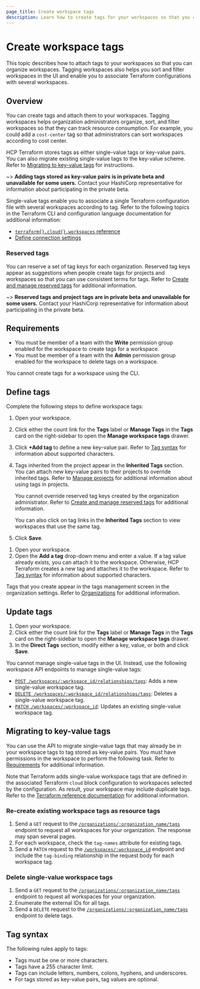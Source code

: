 ```yaml
---
page_title: Create workspace tags
description: Learn how to create tags for your workspaces so that you can organize workspaces. Tagging workspaces also lets you sort and filter workspaces in the UI.  
---
```


# Create workspace tags

This topic describes how to attach tags to your workspaces so that you can organize workspaces. Tagging workspaces also helps you sort and filter workspaces in the UI and enable you to associate Terraform configurations with several workspaces. 

## Overview

You can create tags and attach them to your workspaces. Tagging workspaces helps organization administrators organize, sort, and filter workspaces so that they can track resource consumption. For example, you could add a `cost-center` tag so that administrators can sort workspaces according to cost center. 

HCP Terraform stores tags as either single-value tags or key-value pairs. You can also migrate existing single-value tags to the key-value scheme. Refer to [Migrating to key-value tags](#migrating-to-key-value-tags) for instructions.

~> **Adding tags stored as key-value pairs is in private beta and unavailable for some users.** Contact your HashiCorp representative for information about participating in the private beta.

Single-value tags enable you to associate a single Terraform configuration file with several workspaces according to tag. Refer to the following topics in the Terraform CLI and configuration language documentation for additional information:

- [`terraform{}.cloud{}.workspaces` reference](/terraform/language/terraform#terraform-cloud-workspaces)
- [Define connection settings](/terraform/cli/cloud/settings#define-connection-settings)

### Reserved tags

You can reserve a set of tag keys for each organization. Reserved tag keys appear as suggestions when people create tags for projects and workspaces so that you can use consistent terms for tags. Refer to [Create and manage reserved tags](/terraform/cloud-docs/users-teams-organizations/organizations#create-and-manage-reserved-tags) for additional information.

~> **Reserved tags and project tags are in private beta and unavailable for some users.** Contact your HashiCorp representative for information about participating in the private beta.

## Requirements

- You must be member of a team with the **Write** permission group enabled for the workspace to create tags for a workspace.
- You must be member of a team with the **Admin** permission group enabled for the workspace to delete tags on a workspace.

You cannot create tags for a workspace using the CLI.

## Define tags

Complete the following steps to define workspace tags: 

<Tabs>

<Tab heading="Key-value tags">

1. Open your workspace.
1. Click either the count link for the **Tags** label or **Manage Tags** in the **Tags** card on the right-sidebar to open the **Manage workspace tags** drawer.
1. Click **+Add tag** to define a new key-value pair. Refer to [Tag syntax](#Tag-syntax) for information about supported characters. 
1. Tags inherited from the project appear in the **Inherited Tags** section. You can attach new key-value pairs to their projects to override inherited tags. Refer to [Manage projects](/terraform/cloud-docs/projects/manage) for additional information about using tags in projects.

   You cannot override reserved tag keys created by the organization administrator. Refer to [Create and manage reserved tags](/terraform/cloud-docs/users-teams-organizations/organizations#create-and-manage-reserved-tags) for additional information.

   You can also click on tag links in the **Inherited Tags** section to view workspaces that use the same tag.
1. Click **Save**.

</Tab>
<Tab heading="Single-value tags">

1. Open your workspace.
1. Open the **Add a tag** drop-down menu and enter a value. If a tag value already exists, you can attach it to the workspace. Otherwise, HCP Terraform creates a new tag and attaches it to the workspace. Refer to [Tag syntax](#Tag-syntax) for information about supported characters.

</Tab>
</Tabs>

Tags that you create appear in the tags management screen in the organization settings. Refer to [Organizations](/terraform/cloud-docs/users-teams-organizations/organizations) for additional information.

## Update tags

<Tabs>

<Tab heading="Key-value tags">

1. Open your workspace.
1. Click either the count link for the **Tags** label or **Manage Tags** in the **Tags** card on the right-sidebar to open the **Manage workspace tags** drawer.
1. In the **Direct Tags** section, modify either a key, value, or both and click **Save**.

</Tab>
<Tab heading="Single-value tags">

You cannot manage single-value tags in the UI. Instead, use the following workspace API endpoints to manage single-value tags:

- [`POST /workspaces/:workspace_id/relationships/tags`](/terraform/cloud-docs/api-docs/workspaces#add-tags-to-a-workspace): Adds a new single-value workspace tag.
- [`DELETE /workspaces/:workspace_id/relationships/tags`](/terraform/cloud-docs/api-docs/workspaces#remove-tags-from-workspace): Deletes a single-value workspace tag.
- [`PATCH /workspaces/:workspace_id`](/terraform/cloud-docs/api-docs/workspaces#update-a-workspace): Updates an existing single-value workspace tag.

</Tab>
</Tabs>

## Migrating to key-value tags

You can use the API to migrate single-value tags that may already be in your workspace tags to tag stored as key-value pairs. You must have permissions in the workspace to perform the following task. Refer to [Requirements](#requirements) for additional information.

Note that Terraform adds single-value workspace tags that are defined in the associated Terraform `cloud` block configuration to workspaces selected by the configuration. As result, your workspace may include duplicate tags. Refer to the [Terraform reference documentation](/terraform/language/terraform#terraform-cloud-workspaces) for additional information. 

### Re-create existing workspace tags as resource tags

1. Send a `GET` request to the [`/organizations/:organization_name/tags`](/terraform/cloud-docs/api-docs/organization-tags#list-tags) endpoint to request all workspaces for your organization. The response may span several pages.
1. For each workspace, check the `tag-names` attribute for existing tags.
1. Send a `PATCH` request to the [`/workspaces/:workspace_id`](/terraform/cloud-docs/api-docs/workspaces#update-a-workspace) endpoint and include the `tag-binding` relationship in the request body for each workspace tag.

### Delete single-value workspace tags

1. Send a `GET` request to the [`/organizations/:organization_name/tags`](/terraform/cloud-docs/api-docs/organization-tags#list-tags) endpoint to request all workspaces for your organization.
1. Enumerate the external IDs for all tags.
2. Send a `DELETE` request to the [`/organizations/:organization_name/tags`](/terraform/cloud-docs/api-docs/organization-tags#delete-tags) endpoint to delete tags.

## Tag syntax

The following rules apply to tags:

- Tags must be one or more characters.
- Tags have a 255 character limit.
- Tags can include letters, numbers, colons, hyphens, and underscores.
- For tags stored as key-value pairs, tag values are optional.